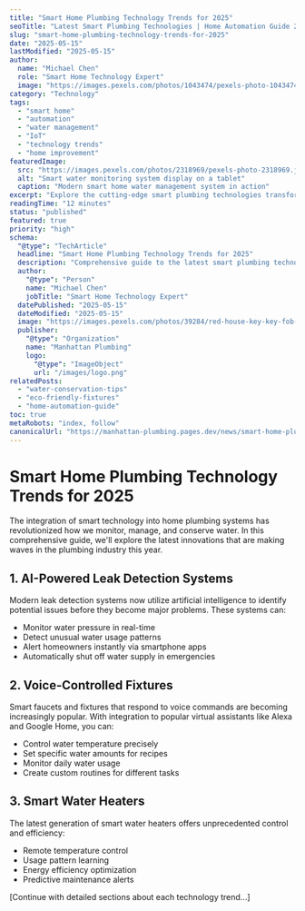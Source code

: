 ```yaml
---
title: "Smart Home Plumbing Technology Trends for 2025"
seoTitle: "Latest Smart Plumbing Technologies | Home Automation Guide 2025"
slug: "smart-home-plumbing-technology-trends-for-2025"
date: "2025-05-15"
lastModified: "2025-05-15"
author:
  name: "Michael Chen"
  role: "Smart Home Technology Expert"
  image: "https://images.pexels.com/photos/1043474/pexels-photo-1043474.jpeg?auto=compress&cs=tinysrgb&w=1260&h=750&dpr=2"
category: "Technology"
tags:
  - "smart home"
  - "automation"
  - "water management"
  - "IoT"
  - "technology trends"
  - "home improvement"
featuredImage:
  src: "https://images.pexels.com/photos/2318969/pexels-photo-2318969.jpeg?auto=compress&cs=tinysrgb&w=1260&h=750&dpr=2"
  alt: "Smart water monitoring system display on a tablet"
  caption: "Modern smart home water management system in action"
excerpt: "Explore the cutting-edge smart plumbing technologies transforming homes in 2025. From AI-powered leak detection to voice-controlled fixtures, discover how smart technology is revolutionizing home water management."
readingTime: "12 minutes"
status: "published"
featured: true
priority: "high"
schema:
  "@type": "TechArticle"
  headline: "Smart Home Plumbing Technology Trends for 2025"
  description: "Comprehensive guide to the latest smart plumbing technologies and home automation systems for modern homes"
  author:
    "@type": "Person"
    name: "Michael Chen"
    jobTitle: "Smart Home Technology Expert"
  datePublished: "2025-05-15"
  dateModified: "2025-05-15"
  image: "https://images.pexels.com/photos/39284/red-house-key-key-fob-door-39284.jpeg?auto=compress&cs=tinysrgb&w=1260&h=750&dpr=2"
  publisher:
    "@type": "Organization"
    name: "Manhattan Plumbing"
    logo:
      "@type": "ImageObject"
      url: "/images/logo.png"
relatedPosts:
  - "water-conservation-tips"
  - "eco-friendly-fixtures"
  - "home-automation-guide"
toc: true
metaRobots: "index, follow"
canonicalUrl: "https://manhattan-plumbing.pages.dev/news/smart-home-plumbing"
---
```


# Smart Home Plumbing Technology Trends for 2025

The integration of smart technology into home plumbing systems has revolutionized how we monitor, manage, and conserve water. In this comprehensive guide, we'll explore the latest innovations that are making waves in the plumbing industry this year.

## 1. AI-Powered Leak Detection Systems

Modern leak detection systems now utilize artificial intelligence to identify potential issues before they become major problems. These systems can:

- Monitor water pressure in real-time
- Detect unusual water usage patterns
- Alert homeowners instantly via smartphone apps
- Automatically shut off water supply in emergencies

## 2. Voice-Controlled Fixtures

Smart faucets and fixtures that respond to voice commands are becoming increasingly popular. With integration to popular virtual assistants like Alexa and Google Home, you can:

- Control water temperature precisely
- Set specific water amounts for recipes
- Monitor daily water usage
- Create custom routines for different tasks

## 3. Smart Water Heaters

The latest generation of smart water heaters offers unprecedented control and efficiency:

- Remote temperature control
- Usage pattern learning
- Energy efficiency optimization
- Predictive maintenance alerts

[Continue with detailed sections about each technology trend...]
